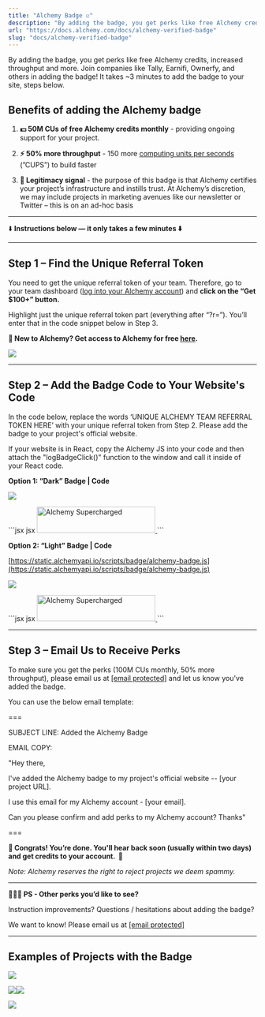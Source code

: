 ```yaml
---
title: "Alchemy Badge ☑️"
description: "By adding the badge, you get perks like free Alchemy credits, increased throughput and more. Join companies like Tally, Earnifi, Ownerfy, and others in adding the badge! It takes ~3 minutes to add the badge to your site, steps below."
url: "https://docs.alchemy.com/docs/alchemy-verified-badge"
slug: "docs/alchemy-verified-badge"
---
```


By adding the badge, you get perks like free Alchemy credits, increased throughput and more. Join companies like Tally, Earnifi, Ownerfy, and others in adding the badge! It takes ~3 minutes to add the badge to your site, steps below.

## Benefits of adding the Alchemy badge

1. **💵 50M CUs of free Alchemy credits monthly** - providing ongoing support for your project.

2. **⚡️ 50% more throughput** - 150 more [computing units per seconds](/reference/compute-units) (”CUPS”) to build faster

3. **📣 Legitimacy signal** - the purpose of this badge is that Alchemy certifies your project’s infrastructure and instills trust. At Alchemy’s discretion, we may include projects in marketing avenues like our newsletter or Twitter – this is on an ad-hoc basis

***

⬇️ **Instructions below — it only takes a few minutes ⬇️**

***

## Step 1 – Find the Unique Referral Token

You need to get the unique referral token of your team. Therefore, go to your team dashboard ([log into your Alchemy account](https://www.alchemy.com/)) and **click on the “Get $100+” button.**

Highlight just the unique referral token part (everything after “?r=”). You’ll enter that in the code snippet below in Step 3.

**👋 New to Alchemy? Get access to Alchemy for free [here](https://www.alchemy.com/).**

![](c71f0ae-Screenshot_2023-04-11_at_6.38.11_PM.png)

***

## Step 2 – Add the Badge Code to Your Website's Code

In the code below, replace the words ‘UNIQUE ALCHEMY TEAM REFERRAL TOKEN HERE’ with your unique referral token from Step 2. Please add the badge to your project's official website.

If your website is in React, copy the Alchemy JS into your code and then attach the "logBadgeClick()" function to the window and call it inside of your React code.

**Option 1: “Dark” Badge | Code**

![](51627ed-image.png)

<CodeGroup>
  ```jsx jsx
  <script>const BADGE_ID = 'UNIQUE ALCHEMY TEAM REFERRAL TOKEN HERE';</script>
  <script type="text/javascript" src="https://static.alchemyapi.io/scripts/badge/alchemy-badge.js"></script>
  <a href="#">
      <img onclick=logBadgeClick() id="badge-button" style="width:240px;height:53px" src="https://static.alchemyapi.io/images/marketing/badge.png" alt="Alchemy Supercharged" />
  </a>
  ```
</CodeGroup>

**Option 2: “Light” Badge | Code**

[https://static.alchemyapi.io/scripts/badge/alchemy-badge.js](https://static.alchemyapi.io/scripts/badge/alchemy-badge.js)

![](4f63fb0-image.png)

<CodeGroup>
  ```jsx jsx
  <script>const BADGE_ID = 'UNIQUE ALCHEMY TEAM REFERRAL TOKEN HERE';</script>
  <script type="text/javascript" src="https://static.alchemyapi.io/scripts/badge/alchemy-badge.js"></script>
  <a href="#">
      <img onclick=logBadgeClick() id="badge-button" style="width:240px;height:53px" src="https://static.alchemyapi.io/images/marketing/badgeLight.png" alt="Alchemy Supercharged" />
  </a>
  ```
</CodeGroup>

***

## Step 3 – Email Us to Receive Perks

To make sure you get the perks (100M CUs monthly, 50% more throughput), please email us at [\[email protected\]](/cdn-cgi/l/email-protection#c8a9a5b8a4a1aeb188a9a4aba0ada5b1e6aba7a5) and let us know you've added the badge.

You can use the below email template:

\===

SUBJECT LINE: Added the Alchemy Badge

EMAIL COPY:

"Hey there,

I've added the Alchemy badge to my project's official website -- \[your project URL].

I use this email for my Alchemy account - \[your email].

Can you please confirm and add perks to my Alchemy account? Thanks"

\===

**🎉 Congrats! You’re done. You'll hear back soon (usually within two days) and get credits to your account.  🎉**

*Note: Alchemy reserves the right to reject projects we deem spammy.*

***

**🙋🏻‍♀️ PS - Other perks you’d like to see?**

Instruction improvements? Questions / hesitations about adding the badge?

We want to know! Please email us at [\[email protected\]](/cdn-cgi/l/email-protection#bfded2cfd3d6d9c6ffded3dcd7dad2c691dcd0d2)

***

## Examples of Projects with the Badge

![](2bc606d-image.png)

![](86a6c5e-image.png)![](c033b42-image.png)

![](2b84459-image.png)
